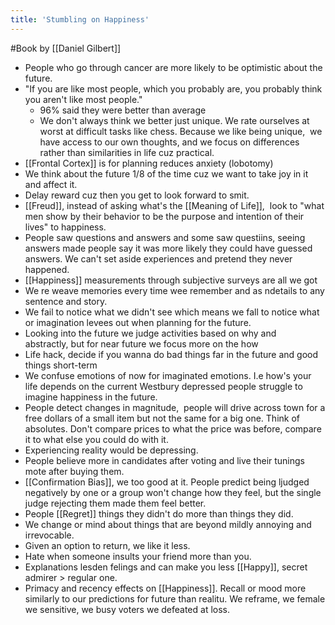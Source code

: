 ```yaml
---
title: 'Stumbling on Happiness'
---
```


#Book by [[Daniel Gilbert]]
- People who go through cancer are more likely to be optimistic about the future. 
- "If you are like most people, which you probably are, you probably think you aren't like most people." 
    - 96% said they were better than average
    - We don't always think we better just unique. We rate ourselves at worst at difficult tasks like chess. Because we like being unique,  we have access to our own thoughts, and we focus on differences rather than similarities in life cuz practical.
- [[Frontal Cortex]] is for planning reduces anxiety (lobotomy)
- We think about the future 1/8 of the time cuz we want to take joy in it and affect it. 
- Delay reward cuz then you get to look forward to smit. 
- [[Freud]], instead of asking what's the [[Meaning of Life]],  look to "what men show by their behavior to be the purpose and intention of their lives" to happiness. 
- People saw questions and answers and some saw questiins, seeing answers made people say it was more likely they could have guessed answers. We can't set aside experiences and pretend they never happened. 
- [[Happiness]] measurements through subjective surveys are all we got
- We re weave memories every time wee remember and as ndetails to any sentence and story.  
- We fail to notice what we didn't see which means we fall to notice what or imagination levees out when planning for the future. 
- Looking into the future we judge activities based on why and abstractly, but for near future we focus more on the how
- Life hack, decide if you wanna do bad things far in the future and good things short-term
- We confuse emotions of now for imaginated emotions. I.e how's your life depends on the current Westbury depressed people struggle to imagine happiness in the future. 
- People detect changes in magnitude,  people will drive across town for a free dollars of a small item but not the same for a big one. Think of absolutes. Don't compare prices to what the price was before, compare it to what else you could do with it. 
- Experiencing reality would be depressing.  
- People believe more in candidates after voting and live their tunings mote after buying them. 
- [[Confirmation Bias]], we too good at it. People predict being ljudged negatively by one or a group won't change how they feel, but the single judge rejecting them made them feel better. 
- People [[Regret]] things they didn't do more than things they did. 
- We change or mind about things that are beyond mildly annoying and irrevocable.  
- Given an option to return, we like it less. 
- Hate when someone insults your friend more than you.
- Explanations lesden felings and can make you less [[Happy]], secret admirer > regular one. 
- Primacy and recency effects on [[Happiness]]. Recall or mood more similarly to our predictions for future than realitu. We reframe, we female we sensitive, we busy voters we defeated at loss. 
